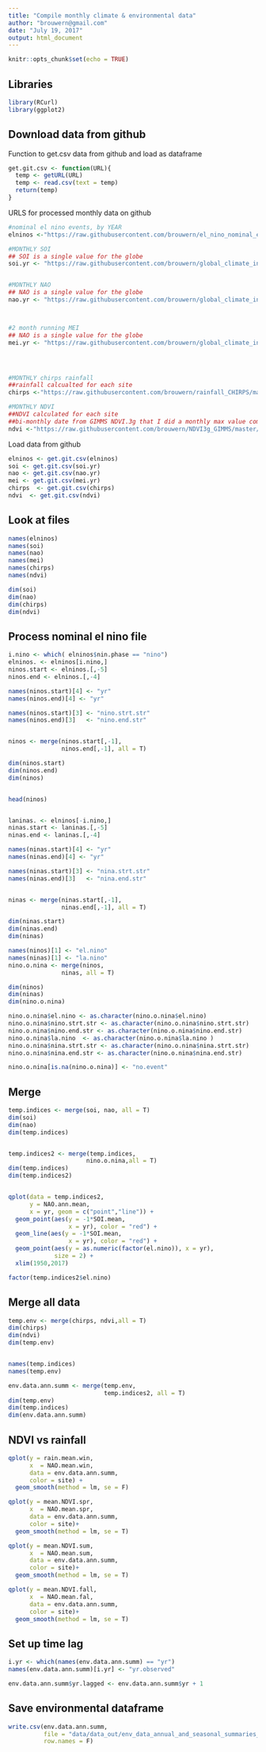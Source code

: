 ```yaml
---
title: "Compile monthly climate & environmental data"
author: "brouwern@gmail.com"
date: "July 19, 2017"
output: html_document
---
```


```r
knitr::opts_chunk$set(echo = TRUE)
```


## Libraries
```r
library(RCurl)
library(ggplot2)
```

## Download data from github

Function to get.csv data from github and load as dataframe

```r
get.git.csv <- function(URL){
  temp <- getURL(URL)
  temp <- read.csv(text = temp)
  return(temp)
}
```


URLS for processed monthly data on github
```r
#nominal el nino events, by YEAR
elninos <-"https://raw.githubusercontent.com/brouwern/el_nino_nominal_events/master/data/data_out/el_nino_nominal_events.csv"

#MONTHLY SOI
## SOI is a single value for the globe
soi.yr <- "https://raw.githubusercontent.com/brouwern/global_climate_indices/master/data/data_out/climate_index_SOI_annual_summary1951_2016.csv"


#MONTHLY NAO
## NAO is a single value for the globe
nao.yr <- "https://raw.githubusercontent.com/brouwern/global_climate_indices/master/data/data_out/climate_index_NAO_annual_summary1821_2017.csv"



#2 month running MEI
## NAO is a single value for the globe
mei.yr <- "https://raw.githubusercontent.com/brouwern/global_climate_indices/master/data/data_out/climate_index_MEI_annual_summary1950_2016.csv"




#MONTHLY chirps rainfall
##rainfall calcualted for each site
chirps <-"https://raw.githubusercontent.com/brouwern/rainfall_CHIRPS/master/data/data_out/CHIRPS_rainfall_annual_summary.csv"

#MONTHLY NDVI
##NDVI calculated for each site
##bi-monthly date from GIMMS NDVI.3g that I did a monthly max value compositing (MVC)
ndvi <-"https://raw.githubusercontent.com/brouwern/NDVI3g_GIMMS/master/data/data_out/NDVI_MVC_seasonal_summary_time_series_by_site.csv"
```


Load data from github
```r
elninos <- get.git.csv(elninos)
soi <- get.git.csv(soi.yr)
nao <- get.git.csv(nao.yr)
mei <- get.git.csv(mei.yr)
chirps  <- get.git.csv(chirps)
ndvi  <- get.git.csv(ndvi)
```


## Look at files

```r
names(elninos)
names(soi)
names(nao)
names(mei)
names(chirps)
names(ndvi)
```

```r
dim(soi)
dim(nao)
dim(chirps)
dim(ndvi)

```



## Process nominal el nino file

```r
i.nino <- which( elninos$nin.phase == "nino")
elninos. <- elninos[i.nino,]
ninos.start <- elninos.[,-5]
ninos.end <- elninos.[,-4]

names(ninos.start)[4] <- "yr"
names(ninos.end)[4] <- "yr"

names(ninos.start)[3] <- "nino.strt.str"
names(ninos.end)[3]   <- "nino.end.str"


ninos <- merge(ninos.start[,-1],
               ninos.end[,-1], all = T)

dim(ninos.start)
dim(ninos.end)
dim(ninos)


head(ninos)



```

```r
laninas. <- elninos[-i.nino,]
ninas.start <- laninas.[,-5]
ninas.end <- laninas.[,-4]

names(ninas.start)[4] <- "yr"
names(ninas.end)[4] <- "yr"

names(ninas.start)[3] <- "nina.strt.str"
names(ninas.end)[3]   <- "nina.end.str"


ninas <- merge(ninas.start[,-1],
               ninas.end[,-1], all = T)

dim(ninas.start)
dim(ninas.end)
dim(ninas)
```



```r
names(ninos)[1] <- "el.nino"
names(ninas)[1] <- "la.nino"
nino.o.nina <- merge(ninos,
               ninas, all = T)

dim(ninos)
dim(ninas)
dim(nino.o.nina)

nino.o.nina$el.nino <- as.character(nino.o.nina$el.nino)
nino.o.nina$nino.strt.str <- as.character(nino.o.nina$nino.strt.str)
nino.o.nina$nino.end.str <- as.character(nino.o.nina$nino.end.str)
nino.o.nina$la.nino  <- as.character(nino.o.nina$la.nino )
nino.o.nina$nina.strt.str <- as.character(nino.o.nina$nina.strt.str)
nino.o.nina$nina.end.str <- as.character(nino.o.nina$nina.end.str)

nino.o.nina[is.na(nino.o.nina)] <- "no.event"

```


## Merge

```r
temp.indices <- merge(soi, nao, all = T)
dim(soi)
dim(nao)
dim(temp.indices)


temp.indices2 <- merge(temp.indices,
                      nino.o.nina,all = T)
dim(temp.indices)
dim(temp.indices2)


qplot(data = temp.indices2,
      y = NAO.ann.mean,
      x = yr, geom = c("point","line")) +
  geom_point(aes(y = -1*SOI.mean,
                 x = yr), color = "red") +
  geom_line(aes(y = -1*SOI.mean,
                 x = yr), color = "red") +
  geom_point(aes(y = as.numeric(factor(el.nino)), x = yr),
             size = 2) +
  xlim(1950,2017)

factor(temp.indices2$el.nino)


```




## Merge all data
```r

temp.env <- merge(chirps, ndvi,all = T)
dim(chirps)
dim(ndvi)
dim(temp.env)


names(temp.indices)
names(temp.env)

env.data.ann.summ <- merge(temp.env, 
                           temp.indices2, all = T)
dim(temp.env)
dim(temp.indices)
dim(env.data.ann.summ)
```




## NDVI vs rainfall

```r
qplot(y = rain.mean.win,
      x  = NAO.mean.win,
      data = env.data.ann.summ,
      color = site) +
  geom_smooth(method = lm, se = F)
```


```r
qplot(y = mean.NDVI.spr,
      x  = NAO.mean.spr,
      data = env.data.ann.summ,
      color = site)+
  geom_smooth(method = lm, se = T)
```

```r
qplot(y = mean.NDVI.sum,
      x  = NAO.mean.sum,
      data = env.data.ann.summ,
      color = site)+
  geom_smooth(method = lm, se = T)
```

```r
qplot(y = mean.NDVI.fall,
      x  = NAO.mean.fal,
      data = env.data.ann.summ,
      color = site)+
  geom_smooth(method = lm, se = T)
```




## Set up time lag
```r
i.yr <- which(names(env.data.ann.summ) == "yr")
names(env.data.ann.summ)[i.yr] <- "yr.observed"

env.data.ann.summ$yr.lagged <- env.data.ann.summ$yr + 1
```




## Save environmental dataframe

```r
write.csv(env.data.ann.summ,
          file = "data/data_out/env_data_annual_and_seasonal_summaries_w_lag.csv",
          row.names = F)
```

